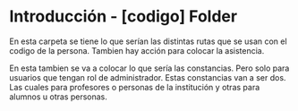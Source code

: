 # Introducción - [codigo] Folder

En esta carpeta se tiene lo que serían las distintas rutas que se usan con el codigo de la persona.
Tambien hay acción para colocar la asistencia.

En esta tambien se va a colocar lo que sería las constancias. Pero solo para usuarios que tengan rol de administrador. Estas constancias van a ser dos. Las cuales para profesores o personas de la institución y otras para alumnos u otras personas.
